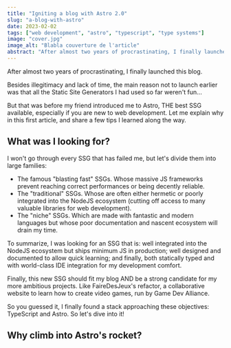 ```yaml
---
title: "Igniting a blog with Astro 2.0"
slug: "a-blog-with-astro"
date: 2023-02-02
tags: ["web development", "astro", "typescript", "type systems"]
image: "cover.jpg"
image_alt: "Blabla couverture de l'article"
abstract: "After almost two years of procrastinating, I finally launched a blog. In this first article, I share my thoughts on Astro: THE best SSG available, especially if you are new to web development..."
---
```



After almost two years of procrastinating, I finally launched this blog.

Besides illegitimacy and lack of time, the main reason not to launch earlier was that all the <LinkInline to="https://en.wikipedia.org/wiki/Static_site_generator">Static Site Generators</LinkInline> I had used so far weren't fun...

But that was before my friend <GithubInline user="3019731" /> introduced me to <LinkInline to="https://astro.build/">Astro</LinkInline>, THE best SSG available, especially if you are new to web development. Let me explain why in this first article, and share a few tips I learned along the way.

## What was I looking for?

I won't go through every SSG that has failed me, but let's divide them into large families:

- The famous "blasting fast" SSGs. Whose massive JS frameworks prevent reaching correct performances or being decently reliable.
- The "traditional" SSGs. Whose are often either hermetic or poorly integrated into the NodeJS ecosystem (cutting off access to many valuable libraries for web development).
- The "niche" SSGs. Which are made with fantastic and modern languages but whose poor documentation and nascent ecosystem will drain my time.

To summarize, I was looking for an SSG that is: well integrated into the NodeJS ecosystem but ships minimum JS in production; well designed and documented to allow quick learning; and finally, both statically typed and with world-class IDE integration for my development comfort.

Finally, this new SSG should fit my blog AND be a strong candidate for my more ambitious projects. Like <LinkInline to="https://fairedesjeux.fr//">FaireDesJeux</LinkInline>'s refactor, a collaborative website to learn how to create video games, run by <LinkInline to="https://gamedevalliance.fr/">Game Dev Alliance</LinkInline>.

So you guessed it, I finally found a stack approaching these objectives: <LinkInline to="https://www.typescriptlang.org/">TypeScript</LinkInline> and <LinkInline to="https://astro.build/">Astro</LinkInline>. So let's dive into it!

## Why climb into Astro's rocket?
